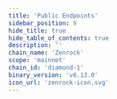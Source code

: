 ```yaml
---
title: 'Public Endpoints'
sidebar_position: 9
hide_title: true
hide_table_of_contents: true
description: ''
chain_name: 'Zenrock'
scope: 'mainnet'
chain_id: 'diamond-1'
binary_version: 'v6.13.0'
icon_url: 'zenrock-icon.svg'
---
```



<PageTitle
  iconUrl="img/zenrock-icon.svg"
  title="Zenrock Public Endpoints"
  chainId="diamond-1"
  version="v6.13.0"
/>

<PublicEndpoints chainId="diamond-1" />